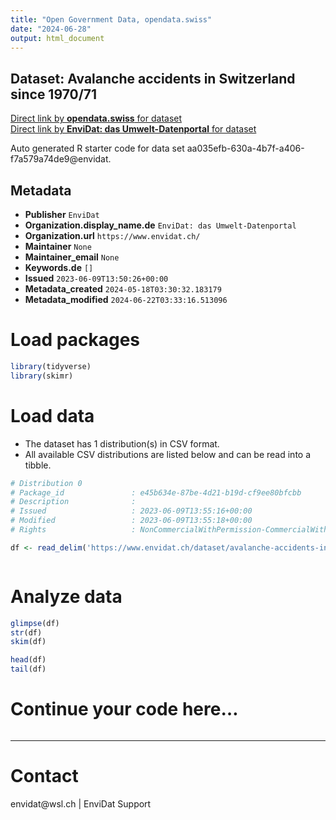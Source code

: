 ```yaml
---
title: "Open Government Data, opendata.swiss"
date: "2024-06-28"
output: html_document
---
```


## Dataset: Avalanche accidents in Switzerland since 1970/71



[Direct link by **opendata.swiss** for dataset](https://opendata.swiss/de/dataset/avalanche-accidents-in-switzerland-since-1970-71)<br>
[Direct link by **EnviDat: das Umwelt-Datenportal** for dataset](https://www.envidat.ch/#/metadata/avalanche-accidents-in-switzerland-since-1970-71)

Auto generated R starter code for data set aa035efb-630a-4b7f-a406-f7a579a74de9@envidat.

## Metadata

- **Publisher** `EnviDat`
- **Organization.display_name.de** `EnviDat: das Umwelt-Datenportal`
- **Organization.url** `https://www.envidat.ch/`
- **Maintainer** `None`
- **Maintainer_email** `None`
- **Keywords.de** `[]`
- **Issued** `2023-06-09T13:50:26+00:00`
- **Metadata_created** `2024-05-18T03:30:32.183179`
- **Metadata_modified** `2024-06-22T03:33:16.513096`


# Load packages

```r

library(tidyverse)
library(skimr)

```

# Load data

-   The dataset has 1 distribution(s) in CSV format.
-   All available CSV distributions are listed below and can be read into a tibble.

```r

# Distribution 0
# Package_id               : e45b634e-87be-4d21-b19d-cf9ee80bfcbb
# Description              : 
# Issued                   : 2023-06-09T13:55:16+00:00
# Modified                 : 2023-06-09T13:55:18+00:00
# Rights                   : NonCommercialWithPermission-CommercialWithPermission-ReferenceRequired

df <- read_delim('https://www.envidat.ch/dataset/avalanche-accidents-in-switzerland-since-1970-71/resource/77dcc0ee-f961-46c5-87c2-fbf24a42bac1')



```

# Analyze data

```r

glimpse(df)
str(df)
skim(df)

head(df)
tail(df)

```

# Continue your code here...

```r

```

------------------------------------------------------------------------

# Contact

envidat@wsl.ch | EnviDat Support
